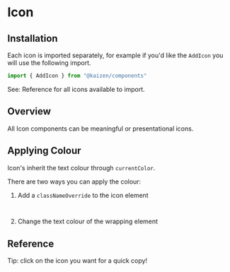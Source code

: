 
<Meta of={IconStories} />

# Icon

<ResourceLinks
  sourceCode="https://github.com/cultureamp/kaizen-design-system/tree/main/packages/components/src/Icons"
  className="!mb-8"
/>

## Installation

Each icon is imported separately, for example if you'd like the `AddIcon` you will use the following import.

```js
import { AddIcon } from "@kaizen/components"
```

See: Reference for all icons available to import.

## Overview

All Icon components can be meaningful or presentational icons.

<Canvas of={IconStories.Playground} />
<Controls of={IconStories.Playground} />

## Applying Colour

Icon's inherit the text colour through `currentColor`.

There are two ways you can apply the colour:

1. Add a `classNameOverride` to the icon element

```jsx
<AddIcon classNameOverride="text-blue-500" />
```

2. Change the text colour of the wrapping element

<Canvas of={IconStories.ApplyColour} sourceState="shown" />

## Reference

Tip: click on the icon you want for a quick copy!

<Story of={IconStories.Reference} />
